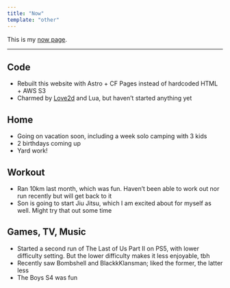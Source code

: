 ```yaml
---
title: "Now"
template: "other"
---
```


This is my [now page](https://nownownow.com/about).

---

## Code

- Rebuilt this website with Astro + CF Pages instead of hardcoded HTML + AWS S3
- Charmed by [Love2d](https://love2d.org/) and Lua, but haven’t started anything yet

## Home

- Going on vacation soon, including a week solo camping with 3 kids
- 2 birthdays coming up
- Yard work!

## Workout

- Ran 10km last month, which was fun. Haven’t been able to work out nor run recently but will get back to it
- Son is going to start Jiu Jitsu, which I am excited about for myself as well. Might try that out some time

## Games, TV, Music

- Started a second run of The Last of Us Part II on PS5, with lower difficulty setting. But the lower difficulty makes it less enjoyable, tbh
- Recently saw Bombshell and BlackkKlansman; liked the former, the latter less
- The Boys S4 was fun
